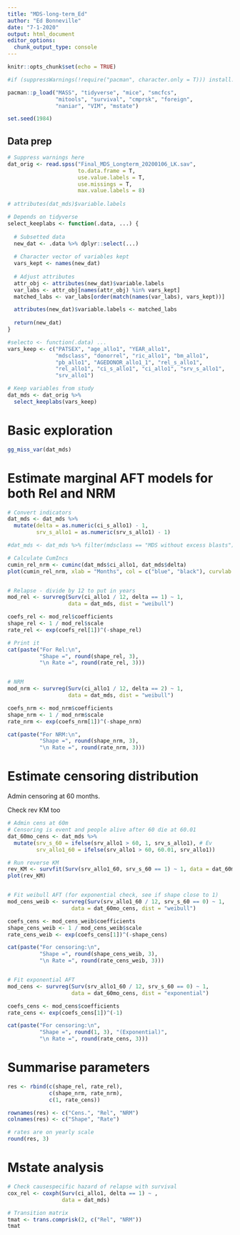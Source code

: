 ```yaml
---
title: "MDS-long-term_Ed"
author: "Ed Bonneville"
date: "7-1-2020"
output: html_document
editor_options: 
  chunk_output_type: console
---
```


```r
knitr::opts_chunk$set(echo = TRUE)

#if (suppressWarnings(!require("pacman", character.only = T))) install.packages("pacman", dep = T); library(pacman)

pacman::p_load("MASS", "tidyverse", "mice", "smcfcs",
               "mitools", "survival", "cmprsk", "foreign",
               "naniar", "VIM", "mstate")

set.seed(1984)
```

## Data prep


```r

# Suppress warnings here
dat_orig <- read.spss("Final_MDS_Longterm_20200106_LK.sav",
                      to.data.frame = T,
                      use.value.labels = T,
                      use.missings = T, 
                      max.value.labels = 8)
               
# attributes(dat_mds)$variable.labels

# Depends on tidyverse
select_keeplabs <- function(.data, ...) {
  
  # Subsetted data
  new_dat <- .data %>% dplyr::select(...)
  
  # Character vector of variables kept
  vars_kept <- names(new_dat)
  
  # Adjust attributes
  attr_obj <- attributes(new_dat)$variable.labels
  var_labs <- attr_obj[names(attr_obj) %in% vars_kept]
  matched_labs <- var_labs[order(match(names(var_labs), vars_kept))]

  attributes(new_dat)$variable.labels <- matched_labs
  
  return(new_dat)
}

#selecto <- function(.data) ...
vars_keep <- c("PATSEX", "age_allo1", "YEAR_allo1",
               "mdsclass", "donorrel", "ric_allo1", "bm_allo1",
               "pb_allo1", "AGEDONOR_allo1_1", "rel_s_allo1",
               "rel_allo1", "ci_s_allo1", "ci_allo1", "srv_s_allo1",
               "srv_allo1")

# Keep variables from study 
dat_mds <- dat_orig %>% 
  select_keeplabs(vars_keep) 
```


# Basic exploration

```r
gg_miss_var(dat_mds)
```


# Estimate marginal AFT models for both Rel and NRM

```r
# Convert indicators
dat_mds <- dat_mds %>% 
  mutate(delta = as.numeric(ci_s_allo1) - 1,
         srv_s_allo1 = as.numeric(srv_s_allo1) - 1)

#dat_mds <- dat_mds %>% filter(mdsclass == "MDS without excess blasts")

# Calculate CumIncs
cumin_rel_nrm <- cuminc(dat_mds$ci_allo1, dat_mds$delta)
plot(cumin_rel_nrm, xlab = "Months", col = c("blue", "black"), curvlab = c("Relapse", "NRM"), xlim = c(0, 120))


# Relapse - divide by 12 to put in years
mod_rel <- survreg(Surv(ci_allo1 / 12, delta == 1) ~ 1, 
                   data = dat_mds, dist = "weibull")

coefs_rel <- mod_rel$coefficients
shape_rel <- 1 / mod_rel$scale
rate_rel <- exp(coefs_rel[1])^(-shape_rel)

# Print it 
cat(paste("For Rel:\n",
          "Shape =", round(shape_rel, 3),
          "\n Rate =", round(rate_rel, 3)))


# NRM
mod_nrm <- survreg(Surv(ci_allo1 / 12, delta == 2) ~ 1, 
                   data = dat_mds, dist = "weibull")

coefs_nrm <- mod_nrm$coefficients
shape_nrm <- 1 / mod_nrm$scale
rate_nrm <- exp(coefs_nrm[1])^(-shape_nrm)

cat(paste("For NRM:\n",
          "Shape =", round(shape_nrm, 3),
          "\n Rate =", round(rate_nrm, 3)))
```


# Estimate censoring distribution

Admin censoring at 60 months.

Check rev KM too

```r
# Admin cens at 60m
# Censoring is event and people alive after 60 die at 60.01
dat_60mo_cens <- dat_mds %>% 
  mutate(srv_s_60 = ifelse(srv_allo1 > 60, 1, srv_s_allo1), # Ev
         srv_allo1_60 = ifelse(srv_allo1 > 60, 60.01, srv_allo1))

# Run reverse KM
rev_KM <- survfit(Surv(srv_allo1_60, srv_s_60 == 1) ~ 1, data = dat_60mo_cens)
plot(rev_KM)


# Fit weibull AFT (for exponential check, see if shape close to 1)
mod_cens_weib <- survreg(Surv(srv_allo1_60 / 12, srv_s_60 == 0) ~ 1, 
                    data = dat_60mo_cens, dist = "weibull")

coefs_cens <- mod_cens_weib$coefficients
shape_cens_weib <- 1 / mod_cens_weib$scale
rate_cens_weib <- exp(coefs_cens[1])^(-shape_cens)

cat(paste("For censoring:\n",
          "Shape =", round(shape_cens_weib, 3),
          "\n Rate =", round(rate_cens_weib, 3)))


# Fit exponential AFT 
mod_cens <- survreg(Surv(srv_allo1_60 / 12, srv_s_60 == 0) ~ 1, 
                    data = dat_60mo_cens, dist = "exponential")

coefs_cens <- mod_cens$coefficients
rate_cens <- exp(coefs_cens[1])^(-1)

cat(paste("For censoring:\n",
          "Shape =", round(1, 3), "(Exponential)",
          "\n Rate =", round(rate_cens, 3)))
```

# Summarise parameters 

```r
res <- rbind(c(shape_rel, rate_rel),
             c(shape_nrm, rate_nrm),
             c(1, rate_cens))

rownames(res) <- c("Cens.", "Rel", "NRM")
colnames(res) <- c("Shape", "Rate")

# rates are on yearly scale
round(res, 3)

```


# Mstate analysis 


```r
# Check causespecific hazard of relapse with survival
cox_rel <- coxph(Surv(ci_allo1, delta == 1) ~ ,
                 data = dat_mds)

# Transition matrix 
tmat <- trans.comprisk(2, c("Rel", "NRM"))
tmat
```


